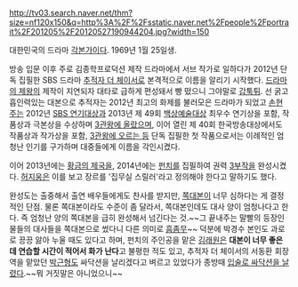 http://tv03.search.naver.net/thm?size=nf120x150&q=http%3A%2F%2Fsstatic.naver.net%2Fpeople%2Fportrait%2F201205%2F20120527190944204.jpg?width=150

대한민국의 드라마 [[각본가]]이다. 1969년 1월 25일생.

방송 입문 이후 주로 김종학프로덕션 제작 드라마에서 서브 작가로 일하다가 2012년 단독 집필한 SBS 드라마 [[추적자 더 체이서]]로 본격적으로 이름을 알리기 시작했다. [[드라마의 제왕]]의 제작이 지연되자 대타로 급하게 편성돼서 빵 떴으니 그야말로 [[갑툭튀]]. 선 굵고 흡인력있는 대본으로 추적자는 2012년 최고의 화제를 불러모은 드라마가 되었고 [[손현주]]는 2012년 [[SBS 연기대상]]과 2013년 제 49회 [[백상예술대상]] 최우수 연기상을 포함, 작품상과 극본상을 수상하며 [http://isplus.live.joins.com/100sang/History/h_sub1.aspx?nr=49&snum=2 3관왕에 올랐으며], 이어 열린 제 40회 한국방송대상에서도 작품상과 작가상을 포함, [http://www.kba.or.kr/kba2012/award/award_history.asp 3관왕에 오르는 등] 단독 집필한 첫 작품으로서는 이례적인 엄청난 인기를 구가하며 대중들에게 이름을 각인시켰다.

이어 2013년에는 [[황금의 제국]]을, 2014년에는 [[펀치(드라마)|펀치]]를 집필하여 권력 [[3부작]]을 완성시켰다. [[허지웅]]은 이를 보고 장르를 '집무실 스릴러'라고 정의해야 한다고 말하기도 했다.

완성도는 출중해서 출연 배우들에게도 찬사를 받지만, [[쪽대본]]이 너무 심하다는 게 결정적인 단점. 물론 쪽대본이라도 수준이 좀 달라서, 쪽대본인데도 대사 양이 엄청나다고 한다. 즉 엄청난 양의 쪽대본을 급히 완성해서 넘긴다는 것.~~그 끝내주는 말빨의 등장인물들의 대사들을 쪽대본으로 썼다니 다른 의미로 [[흠좀무]]~~ 덕분에 박경수 본인도 과로로 끙끙 앓아 누울 때도 있다고 하며, 펀치의 주인공을 맡은 [[김래원]]은 '''대본이 너무 좋은데 연습할 시간이 적어서 화가 난다'''고 불평한 적도 있고, 추적자 더 체이서의 서동환 회장 역을 맡았던 [[박근형]]도 싸닥션을 날리겠다고 벼르고 있었다가 종방때 [[키스|입술로 싸닥션을 날렸다]].~~뭐 거짓말은 아니었으니~~
